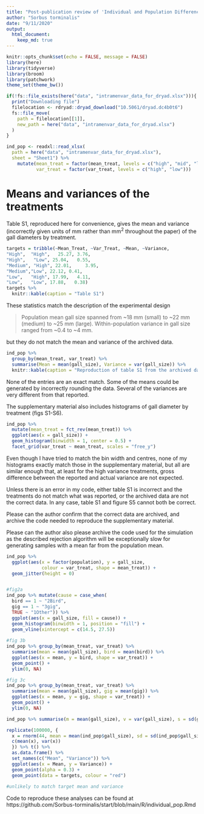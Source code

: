 ```yaml
---
title: "Post-publication review of 'Individual and Population Differences Shape Species Interactions and Natural Selection'"
author: "Sorbus torminalis"
date: "9/11/2020"
output:
  html_document:
    keep_md: true
---
```


```r
knitr::opts_chunk$set(echo = FALSE, message = FALSE)
library(here)
library(tidyverse)
library(broom)
library(patchwork)
theme_set(theme_bw())
```

```r
if(!fs::file_exists(here("data", "intramenvar_data_for_dryad.xlsx"))){
  print("Downloading file")
  filelocation <- rdryad::dryad_download("10.5061/dryad.dc4b0t6")
  fs::file_move(
    path = filelocation[[1]], 
    new_path = here("data", "intramenvar_data_for_dryad.xlsx")
  ) 
}
```

```r
ind_pop <- readxl::read_xlsx(
  path = here("data", "intramenvar_data_for_dryad.xlsx"), 
  sheet = "Sheet1") %>% 
    mutate(mean_treat = factor(mean_treat, levels = c("high", "mid", "low")),
           var_treat = factor(var_treat, levels = c("high", "low")))

```

# Means and variances of the treatments

Table S1, reproduced here for convenience, gives the mean and variance (incorrectly given units of mm rather than mm^2^ throughout the paper) of the gall diameters by treatment.

```r
targets = tribble(~Mean_Treat, ~Var_Treat, ~Mean, ~Variance,
"High",  "High",   25.27, 3.76,  
"High",   "Low", 25.04,   0.55,   
"Medium", "High", 22.01,     3.95,    
"Medium","Low", 22.12, 0.41,
"Low",   "High", 17.99,   4.11,  
"Low",   "Low", 17.88,   0.38)
targets %>% 
  knitr::kable(caption = "Table S1")
```


These statistics match the description of the experimental design

> Population mean gall size spanned from ~18 mm (small) to ~22 mm (medium) to ~25 mm (large). Within-population variance in gall size ranged from ~0.4 to ~4 mm.

but they do not match the mean and variance of the archived data.

```r
ind_pop %>% 
  group_by(mean_treat, var_treat) %>% 
  summarise(Mean = mean(gall_size), Variance = var(gall_size)) %>% 
  knitr::kable(caption = "Reproduction of table S1 from the archived data.")
```

None of the entries are an exact match.
Some of the means could be generated by incorrectly rounding the data. 
Several of the variances are very different from that reported. 

The supplementary material also includes histograms of gall diameter by treatment (figs S1-S6). 

```r
ind_pop %>%  
  mutate(mean_treat = fct_rev(mean_treat)) %>% 
  ggplot(aes(x = gall_size)) + 
  geom_histogram(binwidth = 1, center = 0.5) +
  facet_grid(var_treat ~ mean_treat, scales = "free_y")
```

Even though I have tried to match the bin width and centres, none of my histograms exactly match those in the supplementary material, but all are similar enough that, at least for the high variance treatments, gross difference between the reported and actual variance are not expected.

Unless there is an error in my code, either table S1 is incorrect and the treatments do not match what was reported, or the archived data are not the correct data.
In any case, table S1 and figure S5 cannot both be correct.

Please can the author confirm that the correct data are archived, and archive the code needed to reproduce the supplementary material.

Please can the author also please archive the code used for the simulation as the described rejection algorithm will be exceptionally slow for generating samples with a mean far from the population mean.


```r
ind_pop %>% 
  ggplot(aes(x = factor(population), y = gall_size, 
             colour = var_treat, shape = mean_treat)) +
  geom_jitter(height = 0)


#fig2a
ind_pop %>% mutate(cause = case_when(
  bird == 1 ~ "2Bird", 
  gig == 1 ~ "3gig", 
  TRUE ~ "1Other")) %>% 
  ggplot(aes(x = gall_size, fill = cause)) + 
  geom_histogram(binwidth = 1, position = "fill") +
  geom_vline(xintercept = c(14.5, 27.5))
  
#fig 3b
ind_pop %>% group_by(mean_treat, var_treat) %>% 
  summarise(mean = mean(gall_size), bird = mean(bird)) %>% 
  ggplot(aes(x = mean, y = bird, shape = var_treat)) + 
  geom_point() +
  ylim(0, NA)

#fig 3c
ind_pop %>% group_by(mean_treat, var_treat) %>% 
  summarise(mean = mean(gall_size), gig = mean(gig)) %>% 
  ggplot(aes(x = mean, y = gig, shape = var_treat)) + 
  geom_point() +
  ylim(0, NA)
```


```r
ind_pop %>% summarise(m = mean(gall_size), v = var(gall_size), s = sd(gall_size))

replicate(100000, {
  x = rnorm(44, mean = mean(ind_pop$gall_size), sd = sd(ind_pop$gall_size))
  c(mean(x), var(x))
  }) %>% t() %>% 
  as.data.frame() %>% 
  set_names(c("Mean", "Variance")) %>% 
  ggplot(aes(x = Mean, y = Variance)) + 
  geom_point(alpha = 0.3) +
  geom_point(data = targets, colour = "red")
    
#unlikely to match target mean and variance
```

Code to reproduce these analyses can be found at https://github.com/Sorbus-torminalis/start/blob/main/R/individual_pop.Rmd